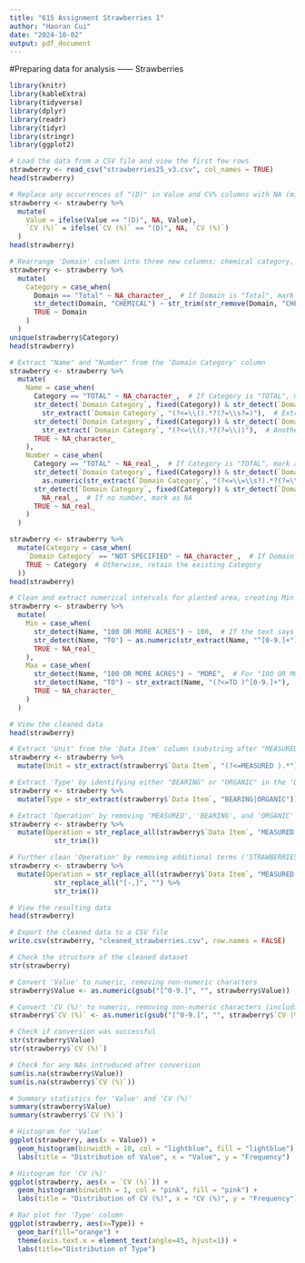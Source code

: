 ---
title: "615 Assignment Strawberries 1"
author: "Haoran Cui"
date: "2024-10-02"
output: pdf_document
---
#Preparing data for analysis —— Strawberries

```{R}
library(knitr)
library(kableExtra)
library(tidyverse)
library(dplyr)
library(readr)
library(tidyr)
library(stringr)
library(ggplot2)

```

```{R}
# Load the data from a CSV file and view the first few rows
strawberry <- read_csv("strawberries25_v3.csv", col_names = TRUE)
head(strawberry)

```

```{R}
# Replace any occurrences of "(D)" in Value and CV% columns with NA (missing value)
strawberry <- strawberry %>%
  mutate(
    Value = ifelse(Value == "(D)", NA, Value),
    `CV (%)` = ifelse(`CV (%)` == "(D)", NA, `CV (%)`)
  )
head(strawberry)

```

```{R}
# Rearrange 'Domain' column into three new columns: chemical category, name, and number
strawberry <- strawberry %>%
  mutate(
    Category = case_when(
      Domain == "Total" ~ NA_character_,  # If Domain is "Total", mark as NA
      str_detect(Domain, "CHEMICAL") ~ str_trim(str_remove(Domain, "CHEMICAL, ")),  # Remove "CHEMICAL, " from Domain
      TRUE ~ Domain
    )
  )
unique(strawberry$Category)
head(strawberry)

```

```{R}
# Extract "Name" and "Number" from the 'Domain Category' column
strawberry <- strawberry %>%
  mutate(
    Name = case_when(
      Category == "TOTAL" ~ NA_character_,  # If Category is "TOTAL", mark as NA
      str_detect(`Domain Category`, fixed(Category)) & str_detect(`Domain Category`, "\\(.*=.*\\)") ~ 
        str_extract(`Domain Category`, "(?<=\\().*?(?=\\s?=)"),  # Extract Name from Domain Category
      str_detect(`Domain Category`, fixed(Category)) & str_detect(`Domain Category`, "\\(.*\\)") ~ 
        str_extract(`Domain Category`, "(?<=\\().*?(?=\\))"),  # Another pattern for extraction
      TRUE ~ NA_character_
    ),
    Number = case_when(
      Category == "TOTAL" ~ NA_real_,  # If Category is "TOTAL", mark as NA
      str_detect(`Domain Category`, fixed(Category)) & str_detect(`Domain Category`, "\\(.*=.*\\)") ~ 
        as.numeric(str_extract(`Domain Category`, "(?<=\\=\\s?).*?(?=\\))")),  # Extract Number from Domain Category
      str_detect(`Domain Category`, fixed(Category)) & str_detect(`Domain Category`, "\\(.*\\)") ~ 
        NA_real_,  # If no number, mark as NA
      TRUE ~ NA_real_
    )
  )

```

```{R}
strawberry <- strawberry %>%
  mutate(Category = case_when(
    `Domain Category` == "NOT SPECIFIED" ~ NA_character_,  # If Domain Category is "NOT SPECIFIED", mark as NA
    TRUE ~ Category  # Otherwise, retain the existing Category
  ))
head(strawberry)

```

```{R}
# Clean and extract numerical intervals for planted area, creating Min and Max columns
strawberry <- strawberry %>%
  mutate(
    Min = case_when(
      str_detect(Name, "100 OR MORE ACRES") ~ 100,  # If the text says "100 OR MORE ACRES", Min is 100
      str_detect(Name, "TO") ~ as.numeric(str_extract(Name, "^[0-9.]+")),  # Extract Min value from intervals like "X TO Y"
      TRUE ~ NA_real_
    ),
    Max = case_when(
      str_detect(Name, "100 OR MORE ACRES") ~ "MORE",  # For "100 OR MORE ACRES", Max is "MORE"
      str_detect(Name, "TO") ~ str_extract(Name, "(?<=TO )^[0-9.]+"),  # Extract Max value from intervals
      TRUE ~ NA_character_
    )
  )

# View the cleaned data
head(strawberry)

```

```{R}
# Extract 'Unit' from the 'Data Item' column (substring after "MEASURED")
strawberry <- strawberry %>%
  mutate(Unit = str_extract(strawberry$`Data Item`, "(?<=MEASURED ).*"))

# Extract 'Type' by identifying either "BEARING" or "ORGANIC" in the 'Data Item' column
strawberry <- strawberry %>%
  mutate(Type = str_extract(strawberry$`Data Item`, "BEARING|ORGANIC"))

# Extract 'Operation' by removing 'MEASURED', 'BEARING', and 'ORGANIC'
strawberry <- strawberry %>%
  mutate(Operation = str_replace_all(strawberry$`Data Item`, "MEASURED.*|BEARING|ORGANIC", "") %>%
           str_trim())

# Further clean 'Operation' by removing additional terms ('STRAWBERRIES', commas, hyphens)
strawberry <- strawberry %>%
  mutate(Operation = str_replace_all(strawberry$`Data Item`, "MEASURED.*|BEARING|ORGANIC|STRAWBERRIES(, | - )", "") %>%
           str_replace_all("[-,]", "") %>%
           str_trim())

# View the resulting data
head(strawberry)

```

```{R}
# Export the cleaned data to a CSV file
write.csv(strawberry, "cleaned_strawberries.csv", row.names = FALSE)

```

```{R}
# Check the structure of the cleaned dataset
str(strawberry)

```

```{R}
# Convert 'Value' to numeric, removing non-numeric characters
strawberry$Value <- as.numeric(gsub("[^0-9.]", "", strawberry$Value))

# Convert 'CV (%)' to numeric, removing non-numeric characters (including %, parentheses)
strawberry$`CV (%)` <- as.numeric(gsub("[^0-9.]", "", strawberry$`CV (%)`))

# Check if conversion was successful
str(strawberry$Value)
str(strawberry$`CV (%)`)

# Check for any NAs introduced after conversion
sum(is.na(strawberry$Value))
sum(is.na(strawberry$`CV (%)`))

# Summary statistics for 'Value' and 'CV (%)'
summary(strawberry$Value)
summary(strawberry$`CV (%)`)

# Histogram for 'Value'
ggplot(strawberry, aes(x = Value)) +
  geom_histogram(binwidth = 10, col = "lightblue", fill = "lightblue") +
  labs(title = "Distribution of Value", x = "Value", y = "Frequency")

# Histogram for 'CV (%)'
ggplot(strawberry, aes(x = `CV (%)`)) +
  geom_histogram(binwidth = 1, col = "pink", fill = "pink") +
  labs(title = "Distribution of CV (%)", x = "CV (%)", y = "Frequency")

```

```{R}
# Bar plot for 'Type' column
ggplot(strawberry, aes(x=Type)) +
  geom_bar(fill="orange") +
  theme(axis.text.x = element_text(angle=45, hjust=1)) +
  labs(title="Distribution of Type")

```